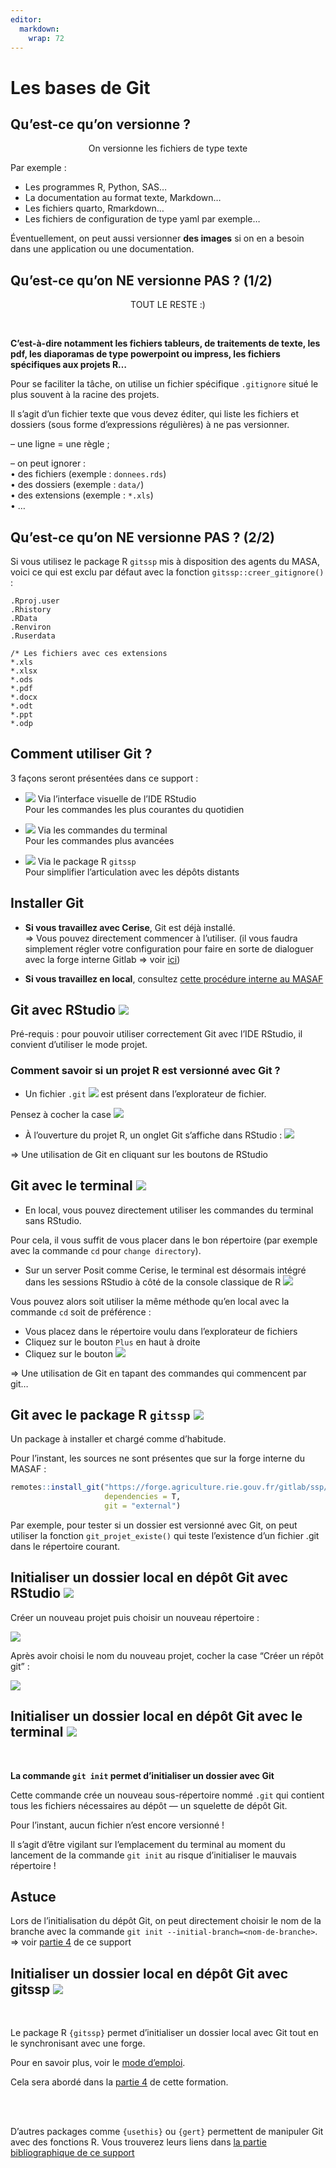 ```yaml
---
editor: 
  markdown: 
    wrap: 72
---
```


# Les bases de Git {.backgroundTitre}

## Qu'est-ce qu'on versionne ?

<p style="text-align: center;">[On versionne les fichiers de type texte]{.content-box-green}</p>

Par exemple :

-   Les programmes R, Python, SAS...\
-   La documentation au format texte, Markdown...\
-   Les fichiers quarto, Rmarkdown...\
-   Les fichiers de configuration de type yaml par exemple...

Éventuellement, on peut aussi versionner **des images** si on en a
besoin dans une application ou une documentation.

## Qu'est-ce qu'on NE versionne PAS ? (1/2)

<p style="text-align: center;">[TOUT LE RESTE :)]{.content-box-red}</p>  

<br>

**C'est-à-dire notamment les fichiers tableurs, de traitements de texte,
les pdf, les diaporamas de type powerpoint ou impress, les fichiers
spécifiques aux projets R...**

Pour se faciliter la tâche, on utilise un fichier spécifique
`.gitignore` situé le plus souvent à la racine des projets.

Il s'agit d'un fichier texte que vous devez éditer, qui liste les fichiers et dossiers (sous
forme d'expressions régulières) à ne pas versionner.

-- une ligne = une règle ;

-- on peut ignorer :\
• des fichiers (exemple : `donnees.rds`)\
• des dossiers (exemple : `data/`)\
• des extensions (exemple : `*.xls`)\
• ...

## Qu'est-ce qu'on NE versionne PAS ? (2/2)

Si vous utilisez le package R `gitssp` mis à disposition des agents du
MASA, voici ce qui est exclu par défaut avec la fonction
`gitssp::creer_gitignore()` :

```         
.Rproj.user
.Rhistory
.RData
.Renviron
.Ruserdata

/* Les fichiers avec ces extensions
*.xls
*.xlsx
*.ods
*.pdf
*.docx
*.odt
*.ppt
*.odp
```

## Comment utiliser Git ?

3 façons seront présentées dans ce support :

-   ![](img/icone_rstudio.png){.inlineimage} Via l'interface visuelle de
    l'IDE RStudio\
    [Pour les commandes les plus courantes du quotidien]{.Macaron2}

-   ![](img/icone_terminal.png){.inlineimage} Via les commandes du
    terminal\
    [Pour les commandes plus avancées]{.Macaron2}

-   ![](img/icone_gitssp.png){.inlineimage} Via le package R `gitssp`\
    [Pour simplifier l'articulation avec les dépôts distants]{.Macaron2}
    
## Installer Git

- **Si vous travaillez avec Cerise**, Git est déjà installé.  
=> Vous pouvez directement commencer à l'utiliser.
(il vous faudra simplement régler votre configuration pour faire en sorte de dialoguer 
avec la forge interne Gitlab => voir [ici](#dialoguer-avec-gitlab))

- **Si vous travaillez en local**, consultez [cette procédure interne au MASAF](https://orion.agriculture/confluence/display/CER/GIT+-+Installation+en+local)


## Git avec RStudio ![](img/icone_rstudio.png)

[Pré-requis : pour pouvoir utiliser correctement Git avec l'IDE RStudio,
il convient d'utiliser le mode projet.]{.red}


### Comment savoir si un projet R est versionné avec Git ?

-   Un fichier `.git` ![](img/fichier_git.png){.inlineimage} est présent
    dans l'explorateur de fichier.

::: callout-note
Pensez à cocher la case
![](img/montrer_fichiers_caches.png){.inlineimage}
:::

-   À l'ouverture du projet R, un onglet Git s'affiche dans RStudio :
    ![](img/onglet_git.png){fig-align="center"}

[=\> Une utilisation de Git en cliquant sur les boutons de
RStudio]{.red}

## Git avec le terminal ![](img/icone_terminal.png)

-   En local, vous pouvez directement utiliser les commandes du terminal
    sans RStudio.

Pour cela, il vous suffit de vous placer dans le bon répertoire (par
exemple avec la commande `cd` pour `change directory`).

-   Sur un server Posit comme Cerise, le terminal est désormais intégré
    dans les sessions RStudio à côté de la console classique de R
    ![](img/onglet_terminal.png){.inlineimage}

Vous pouvez alors soit utiliser la même méthode qu'en local avec la
commande `cd` soit de préférence :

-   Vous placez dans le répertoire voulu dans l'explorateur de fichiers\
-   Cliquez sur le bouton `Plus` en haut à droite\
-   Cliquez sur le bouton
    ![](img/ouvrir_nouveau_terminal_ici.png){.inlineimage}

[=\> Une utilisation de Git en tapant des commandes qui commencent par
git...]{.red}

## Git avec le package R `gitssp` ![](img/icone_gitssp.png)

Un package à installer et chargé comme d'habitude.

Pour l'instant, les sources ne sont présentes que sur la forge interne
du MASAF :

``` r
remotes::install_git("https://forge.agriculture.rie.gouv.fr/gitlab/ssp/bmis/gitssp",
                     dependencies = T,
                     git = "external")
```

Par exemple, pour tester si un dossier est versionné avec Git, on peut
utiliser la fonction `git_projet_existe()` qui teste l'existence d'un
fichier .git dans le répertoire courant.


## Initialiser un dossier local en dépôt Git avec RStudio ![](img/icone_rstudio.png)

Créer un nouveau projet puis choisir un nouveau répertoire :  

![](img/git_init_rstudio_nouveau_projet_fenetre_1.png){fig-align="center"} 

Après avoir choisi le nom du nouveau projet, cocher la case "Créer un répôt git" :  

![](img/git_init_rstudio_nouveau_projet_fenetre_2.png){fig-align="center"}  


## Initialiser un dossier local en dépôt Git avec le terminal ![](img/icone_terminal.png)

<br> 

**La commande `git init` permet d'initialiser un dossier avec Git**  

Cette commande crée un nouveau sous-répertoire nommé `.git` qui contient tous les 
fichiers nécessaires au dépôt — un squelette de dépôt Git.  

Pour l’instant, aucun fichier n’est encore versionné !  

::: callout-important
Il s'agit d'être vigilant sur l'emplacement du terminal au moment du lancement de 
la commande `git init` au risque d'initialiser le mauvais répertoire !
:::

::: callout-note
## Astuce
Lors de l'initialisation du dépôt Git, on peut directement choisir le nom de la 
branche avec la commande `git init --initial-branch=<nom-de-branche>`.  
=> voir [partie 4](#travailler-avec-une-forge) de ce support
:::

## Initialiser un dossier local en dépôt Git avec gitssp ![](img/icone_gitssp.png)

<br> 

Le package R `{gitssp}` permet d'initialiser un dossier local avec Git tout en 
le synchronisant avec une forge.   

Pour en savoir plus, voir le [mode d'emploi](https://orion.agriculture/confluence/pages/viewpage.action?pageId=1057588175).

Cela sera abordé dans la [partie 4](#travailler-avec-une-forge) de cette formation.

<br>
<br>

::: callout-note
D'autres packages comme `{usethis}` ou `{gert}` permettent de manipuler Git avec 
des fonctions R. Vous trouverez leurs liens dans [la partie bibliographique de ce 
support](#packages-r-pour-utiliser-git)
:::